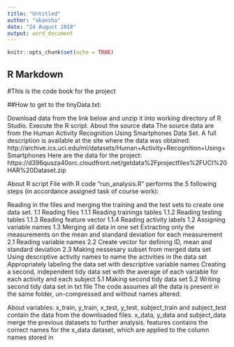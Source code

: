 ---
title: "Untitled"
author: "akansha"
date: "24 August 2018"
output: word_document
---

```{r setup, include=FALSE}
knitr::opts_chunk$set(echo = TRUE)
```

## R Markdown
#This is the code book for the project

##How to get to the tinyData.txt:

Download data from the link below and unzip it into working directory of R Studio.
Execute the R script.
About the source data
The source data are from the Human Activity Recognition Using Smartphones Data Set. A full description is available at the site where the data was obtained: http://archive.ics.uci.edu/ml/datasets/Human+Activity+Recognition+Using+Smartphones Here are the data for the project: https://d396qusza40orc.cloudfront.net/getdata%2Fprojectfiles%2FUCI%20HAR%20Dataset.zip

About R script
File with R code "run_analysis.R" performs the 5 following steps (in accordance assigned task of course work):

Reading in the files and merging the training and the test sets to create one data set.
1.1 Reading files
1.1.1 Reading trainings tables
1.1.2 Reading testing tables
1.1.3 Reading feature vector
1.1.4 Reading activity labels
1.2 Assigning variable names
1.3 Merging all data in one set
Extracting only the measurements on the mean and standard deviation for each measurement
2.1 Reading variable names
2.2 Create vector for defining ID, mean and standard deviation
2.3 Making nessesary subset from merged data set
Using descriptive activity names to name the activities in the data set
Appropriately labeling the data set with descriptive variable names
Creating a second, independent tidy data set with the average of each variable for each activity and each subject
5.1 Making second tidy data set
5.2 Writing second tidy data set in txt file
The code assumes all the data is present in the same folder, un-compressed and without names altered.

About variables:
x_train, y_train, x_test, y_test, subject_train and subject_test contain the data from the downloaded files.
x_data, y_data and subject_data merge the previous datasets to further analysis.
features contains the correct names for the x_data dataset, which are applied to the column names stored in
